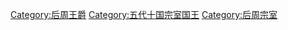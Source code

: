 [[Category:后周王爵|Category:后周王爵]]
[[Category:五代十国宗室国王|Category:五代十国宗室国王]]
[[Category:后周宗室|Category:后周宗室]]